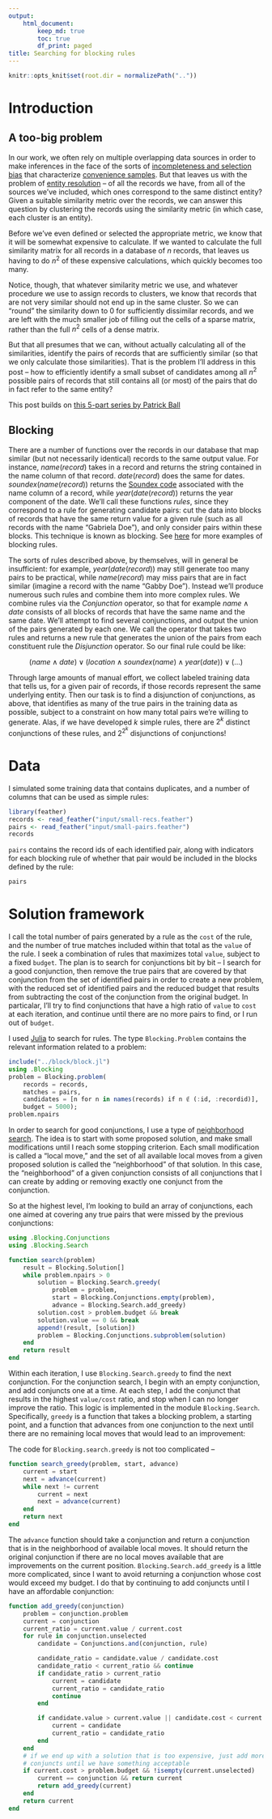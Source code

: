 ```yaml
---
output:
    html_document:
        keep_md: true
        toc: true
        df_print: paged
title: Searching for blocking rules 
---
```

```r
knitr::opts_knit$set(root.dir = normalizePath(".."))
```

# Introduction

## A too-big problem

In our work, we often rely on multiple overlapping data sources in order to make inferences in the face of the sorts of [incompleteness and selection bias](https://hrdag.org/coreconcepts/) that characterize [convenience samples](https://hrdag.org/2013/04/05/convenience-samples-what-they-are/). But that leaves us with the problem of [entity resolution](https://en.wikipedia.org/wiki/Record_linkage) -- of all the records we have, from all of the sources we've included, which ones correspond to the same distinct entity? Given a suitable similarity metric over the records, we can answer this question by clustering the records using the similarity metric (in which case, each cluster is an entity).

Before we've even defined or selected the appropriate metric, we know that it will be somewhat expensive to calculate. If we wanted to calculate the full similarity matrix for all records in a database of $n$ records, that leaves us having to do $n^2$ of these expensive calculations, which quickly becomes too many.

Notice, though, that whatever similarity metric we use, and whatever procedure we use to assign records to clusters, we know that records that are not very similar should not end up in the same cluster. So we can "round" the similarity down to 0 for sufficiently dissimilar records, and we are left with the much smaller job of filling out the cells of a sparse matrix, rather than the full $n^2$ cells of a dense matrix.

But that all presumes that we can, without actually calculating all of the similarities, identify the pairs of records that are sufficiently similar (so that we only calculate those similarities). That is the problem I'll address in this post -- how to efficiently identify a small subset of candidates among all $n^2$ possible pairs of records that still contains all (or most) of the pairs that do in fact refer to the same entity?

This post builds on [this 5-part series by Patrick Ball](https://hrdag.org/tech-notes/adaptive-blocking-writeup-1.html)

## Blocking

There are a number of functions over the records in our database that map similar (but not necessarily identical) records to the same output value. For instance, $name(record)$ takes in a record and returns the string contained in the name column of that record. $date(record)$ does the same for dates. $soundex(name(record))$ returns the [Soundex code](https://en.wikipedia.org/wiki/Soundex) associated with the name column of a record, while $year(date(record))$ returns the year component of the date. We'll call these functions *rules*, since they correspond to a rule for generating candidate pairs: cut the data into blocks of records that have the same return value for a given rule (such as all records with the name "Gabriela Doe"), and only consider pairs within these blocks. This technique is known as blocking. See [here](https://hrdag.org/tech-notes/adaptive-blocking-writeup-2.html) for more examples of blocking rules.

The sorts of rules described above, by themselves, will in general be insufficient: for example, $year(date(record))$ may still generate too many pairs to be practical, while $name(record)$ may miss pairs that are in fact similar (imagine a record with the name "Gabby Doe"). Instead we'll produce numerous such rules and combine them into more complex rules. We combine rules via the $Conjunction$ operator, so that for example $name \wedge date$ consists of all blocks of records that have the same name and the same date. We'll attempt to find several conjunctions, and output the union of the pairs generated by each one. We call the operator that takes two rules and returns a new rule that generates the union of the pairs from each constituent rule the $Disjunction$ operator. So our final rule could be like:

$$
(name \wedge date) \vee
(location \wedge soundex(name) \wedge year(date)) \vee
(...)
$$

Through large amounts of manual effort, we collect labeled training data that tells us, for a given pair of records, if those records represent the same underlying entity. Then our task is to find a disjunction of conjunctions, as above, that identifies as many of the true pairs in the training data as possible, subject to a constraint on how many total pairs we're willing to generate. Alas, if we have developed $k$ simple rules, there are $2^k$ distinct conjunctions of these rules, and $2^{2^k}$ disjunctions of conjunctions!

# Data

I simulated some training data that contains duplicates, and a number of columns that can be used as simple rules:

```r
library(feather)
records <- read_feather("input/small-recs.feather")
pairs <- read_feather("input/small-pairs.feather")
records
```

`pairs` contains the record ids of each identified pair, along with indicators for each blocking rule of whether that pair would be included in the blocks defined by the rule:

```r
pairs
```

# Solution framework

I call the total number of pairs generated by a rule as the `cost` of the rule, and the number of true matches included within that total as the `value` of the rule. I seek a combination of rules that maximizes total `value`, subject to a fixed `budget`. The plan is to search for conjunctions bit by bit -- I search for a good conjunction, then remove the true pairs that are covered by that conjunction from the set of identified pairs in order to create a new problem, with the reduced set of identified pairs and the reduced budget that results from subtracting the cost of the conjunction from the original budget. In particalar, I'll try to find conjunctions that have a high ratio of `value` to `cost` at each iteration, and continue until there are no more pairs to find, or I run out of `budget`.

I used [Julia](https://julialang.org/) to search for rules. The type `Blocking.Problem` contains the relevant information related to a problem:

```julia
include("../block/block.jl")
using .Blocking
problem = Blocking.problem(
    records = records,
    matches = pairs,
    candidates = [n for n in names(records) if n ∉ (:id, :recordid)],
    budget = 5000);
problem.npairs
```

In order to search for good conjunctions, I use a type of [neighborhood
search](https://en.wikipedia.org/wiki/Local_search_(optimization)). The idea is
to start with some proposed solution, and make small modifications until I
reach some stopping criterion. Each small modification is called a "local
move," and the set of all available local moves from a given proposed solution is called the "neighborhood" of that solution. In this case, the "neighborhood" of a given conjunction consists of all conjunctions that I can create by adding or removing exactly one conjunct from the conjunction.

So at the highest level, I'm looking to build an array of conjunctions, each one aimed at covering any true pairs that were missed by the previous conjunctions:

```julia
using .Blocking.Conjunctions
using .Blocking.Search

function search(problem)
    result = Blocking.Solution[]
    while problem.npairs > 0
        solution = Blocking.Search.greedy(
            problem = problem,
            start = Blocking.Conjunctions.empty(problem),
            advance = Blocking.Search.add_greedy)
        solution.cost > problem.budget && break
        solution.value == 0 && break
        append!(result, [solution])
        problem = Blocking.Conjunctions.subproblem(solution)
    end
    return result
end
```

Within each iteration, I use `Blocking.Search.greedy` to find the next
conjunction. For the conjunction search, I begin with an empty conjunction, and
add conjuncts one at a time. At each step, I add the conjunct that results in
the highest `value/cost` ratio, and stop when I can no longer improve the
ratio. This logic is implemented in the module `Blocking.Search`.
Specifically, `greedy` is a function that takes a blocking problem, a
starting point, and a function that advances from one conjunction to the next
until there are no remaining local moves that would lead to an improvement:

The code for `Blocking.search.greedy` is not too complicated -- 

```julia
function search_greedy(problem, start, advance)
    current = start
    next = advance(current)
    while next != current
        current = next
        next = advance(current)
    end
    return next
end
```

The `advance` function should take a conjunction and return a conjunction that is in the neighborhood of available local moves. It should return the original conjunction if there are no local moves available that are improvements on the current position. `Blocking.Search.add_greedy` is a little more complicated, since I want to avoid returning a conjunction whose cost would exceed my budget. I do that by continuing to add conjuncts until I have an affordable conjunction:

```julia
function add_greedy(conjunction)
    problem = conjunction.problem
    current = conjunction
    current_ratio = current.value / current.cost
    for rule in conjunction.unselected
        candidate = Conjunctions.and(conjunction, rule)

        candidate_ratio = candidate.value / candidate.cost
        candidate_ratio < current_ratio && continue
        if candidate_ratio > current_ratio
            current = candidate
            current_ratio = candidate_ratio
            continue
        end

        if candidate.value > current.value || candidate.cost < current.cost
            current = candidate
            current_ratio = candidate_ratio
        end
    end
    # if we end up with a solution that is too expensive, just add more
    # conjuncts until we have something acceptable
    if current.cost > problem.budget && !isempty(current.unselected)
        current == conjunction && return current
        return add_greedy(current)
    end
    return current
end
```

